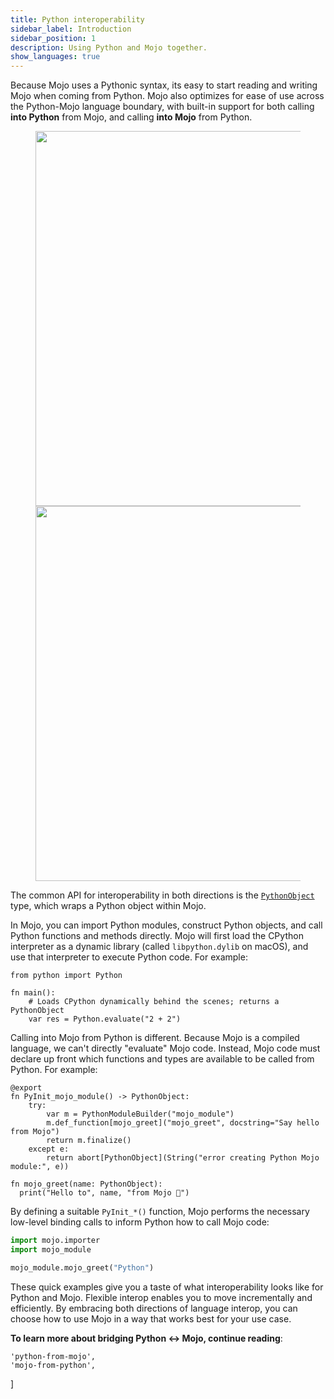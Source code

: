 ```yaml
---
title: Python interoperability
sidebar_label: Introduction
sidebar_position: 1
description: Using Python and Mojo together.
show_languages: true
---
```


Because Mojo uses a Pythonic syntax, its easy to start reading and writing Mojo
when coming from Python. Mojo also optimizes for ease of use across the
Python-Mojo language boundary, with built-in support for both calling **into
Python** from Mojo, and calling **into Mojo** from Python.

<figure>
  <img src={require('../images/python/python-interop.png').default}
       className="light" alt="" width="600" />
  <img src={require('../images/python/python-interop-dark.png').default}
       className="dark" alt="" width="600" />
</figure>

The common API for interoperability in both directions is the
[`PythonObject`](/mojo/stdlib/python/python_object/PythonObject) type, which
wraps a Python object within Mojo.

In Mojo, you can import Python modules, construct Python objects, and call
Python functions and methods directly. Mojo will first load the CPython
interpreter as a dynamic library (called `libpython.dylib` on macOS), and use
that interpreter to execute Python code. For example:

```mojo
from python import Python

fn main():
    # Loads CPython dynamically behind the scenes; returns a PythonObject
    var res = Python.evaluate("2 + 2")
```

Calling into Mojo from Python is different. Because Mojo is a compiled
language, we can't directly "evaluate" Mojo code. Instead, Mojo code must
declare up front which functions and types are available to be called from
Python. For example:

```mojo title="mojo_module.mojo"
@export
fn PyInit_mojo_module() -> PythonObject:
    try:
        var m = PythonModuleBuilder("mojo_module")
        m.def_function[mojo_greet]("mojo_greet", docstring="Say hello from Mojo")
        return m.finalize()
    except e:
        return abort[PythonObject](String("error creating Python Mojo module:", e))

fn mojo_greet(name: PythonObject):
  print("Hello to", name, "from Mojo 👋")
```

By defining a suitable `PyInit_*()` function, Mojo performs the necessary
low-level binding calls to inform Python how to call Mojo code:

```python title="main.py"
import mojo.importer
import mojo_module

mojo_module.mojo_greet("Python")
```

These quick examples give you a taste of what interoperability looks like for
Python and Mojo. Flexible interop enables you to move incrementally and
efficiently. By embracing both directions of language interop, you can choose
how to use Mojo in a way that works best for your use case.

**To learn more about bridging Python ↔ Mojo, continue reading**:



    'python-from-mojo',
    'mojo-from-python',
]

<MDXListing mdxList={docs} />
